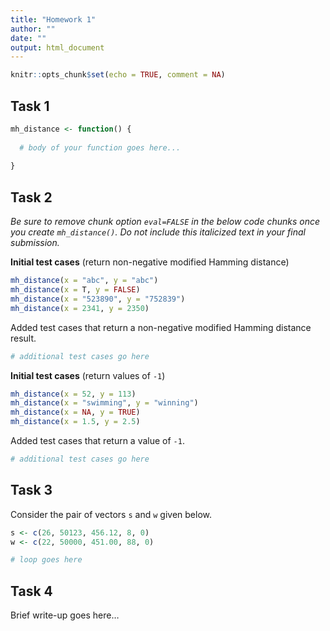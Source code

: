 ```yaml
---
title: "Homework 1"
author: ""
date: ""
output: html_document
---
```


```r
knitr::opts_chunk$set(echo = TRUE, comment = NA)
```

## Task 1

```r
mh_distance <- function() {
  
  # body of your function goes here...
  
}
```


## Task 2

<i>
Be sure to remove chunk option `eval=FALSE` in the below code chunks
once you create `mh_distance()`. Do not include this italicized
text in your final submission.
</i>

**Initial test cases** (return non-negative modified Hamming distance)

```r
mh_distance(x = "abc", y = "abc")
mh_distance(x = T, y = FALSE)
mh_distance(x = "523890", y = "752839")
mh_distance(x = 2341, y = 2350)
```

Added test cases that return a non-negative modified Hamming distance result.

```r
# additional test cases go here
```

**Initial test cases** (return values of `-1`)

```r
mh_distance(x = 52, y = 113)
mh_distance(x = "swimming", y = "winning")
mh_distance(x = NA, y = TRUE)
mh_distance(x = 1.5, y = 2.5)
```

Added test cases that return a value of `-1`.

```r
# additional test cases go here
```


## Task 3

Consider the pair of vectors `s` and `w` given below.

```r
s <- c(26, 50123, 456.12, 8, 0)
w <- c(22, 50000, 451.00, 88, 0)
```

```r
# loop goes here
```


## Task 4

Brief write-up goes here...
